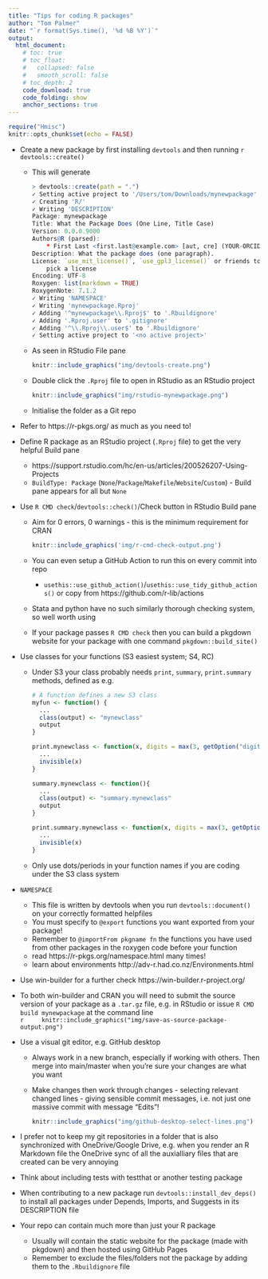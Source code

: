 ```yaml
---
title: "Tips for coding R packages"
author: "Tom Palmer"
date: "`r format(Sys.time(), '%d %B %Y')`"
output:
  html_document:
    # toc: true
    # toc_float:
    #   collapsed: false
    #   smooth_scroll: false
    # toc_depth: 2
    code_download: true
    code_folding: show
    anchor_sections: true
---
```


```r
require("Hmisc")
knitr::opts_chunk$set(echo = FALSE)
```

<!-- `r Hmisc::hidingTOC(levels = 2)` -->

- Create a new package by first installing `devtools` and then running
    ```r
    devtools::create()
    ```

  - This will generate
    ```r
    > devtools::create(path = ".")
    ✓ Setting active project to '/Users/tom/Downloads/mynewpackage'
    ✓ Creating 'R/'
    ✓ Writing 'DESCRIPTION'
    Package: mynewpackage
    Title: What the Package Does (One Line, Title Case)
    Version: 0.0.0.9000
    Authors@R (parsed):
        * First Last <first.last@example.com> [aut, cre] (YOUR-ORCID-ID)
    Description: What the package does (one paragraph).
    License: `use_mit_license()`, `use_gpl3_license()` or friends to
        pick a license
    Encoding: UTF-8
    Roxygen: list(markdown = TRUE)
    RoxygenNote: 7.1.2
    ✓ Writing 'NAMESPACE'
    ✓ Writing 'mynewpackage.Rproj'
    ✓ Adding '^mynewpackage\\.Rproj$' to '.Rbuildignore'
    ✓ Adding '.Rproj.user' to '.gitignore'
    ✓ Adding '^\\.Rproj\\.user$' to '.Rbuildignore'
    ✓ Setting active project to '<no active project>'
    ```
  - As seen in RStudio File pane
    ```r
    knitr::include_graphics("img/devtools-create.png")
    ```
  - Double click the `.Rproj` file to open in RStudio as an RStudio project  
    ```r
    knitr::include_graphics("img/rstudio-mynewpackage.png")
    ```
  - Initialise the folder as a Git repo
- Refer to https://r-pkgs.org/ as much as you need to!
- Define R package as an RStudio project (`.Rproj` file) to get the very helpful Build pane 
  - https://support.rstudio.com/hc/en-us/articles/200526207-Using-Projects
  - `BuildType: Package` (`None`/`Package`/`Makefile`/`Website`/`Custom`) - Build pane appears for all but `None`
- Use `R CMD check`/`devtools::check()`/Check button in RStudio Build pane
  - Aim for 0 errors, 0 warnings - this is the minimum requirement for CRAN

    ```r
    knitr::include_graphics('img/r-cmd-check-output.png')
    ```

  - You can even setup a GitHub Action to run this on every commit into repo
    - `usethis::use_github_action()`/`usethis::use_tidy_github_actions()` or copy from https://github.com/r-lib/actions
  - Stata and python have no such similarly thorough checking system, so well worth using
  - If your package passes `R CMD check` then you can build a pkgdown website for your package with one command `pkgdown::build_site()`
- Use classes for your functions (S3 easiest system; S4, RC)
  - Under S3 your class probably needs `print`, `summary`, `print.summary` methods, defined as e.g. 
    ```r
    # A function defines a new S3 class
    myfun <- function() {
      ...
      class(output) <- "mynewclass"
      output
    }
    
    print.mynewclass <- function(x, digits = max(3, getOption("digits") - 3), ...){
      ...
      invisible(x)
    }
    
    summary.mynewclass <- function(){
      ...
      class(output) <- "summary.mynewclass"
      output
    }
    
    print.summary.mynewclass <- function(x, digits = max(3, getOption("digits") - 3),...){
      ...
      invisible(x)  
    }
    ```
  - Only use dots/periods in your function names if you are coding under the S3 class system
- `NAMESPACE` 
  - This file is written by devtools when you run `devtools::document()` on your correctly formatted helpfiles
  - You must specify to `@export` functions you want exported from your package!
  - Remember to `@importFrom pkgname fn` the functions you have used from other packages in the roxygen code before your function
  - read https://r-pkgs.org/namespace.html many times!
  - learn about environments http://adv-r.had.co.nz/Environments.html 
- Use win-builder for a further check https://win-builder.r-project.org/
- To both win-builder and CRAN you will need to submit the source version of your package as a `.tar.gz` file, e.g. in RStudio or issue `R CMD build mynewpackage` at the command line  
    ```r
    knitr::include_graphics("img/save-as-source-package-output.png")
    ```
- Use a visual git editor, e.g. GitHub desktop
  - Always work in a new branch, especially if working with others. Then merge into main/master when you're sure your changes are what you want
  - Make changes then work through changes - selecting relevant changed lines - giving sensible commit messages, i.e. not just one massive commit with message "Edits"!  
    ```r
    knitr::include_graphics("img/github-desktop-select-lines.png")
    ```  
  
- I prefer not to keep my git repositories in a folder that is also synchronized with OneDrive/Google Drive, e.g. when you render an R Markdown file the OneDrive sync of all the auxialliary files that are created can be very annoying
- Think about including tests with testthat or another testing package
- When contributing to a new package run `devtools::install_dev_deps()` to install all packages under Depends, Imports, and Suggests in its DESCRIPTION file
- Your repo can contain much more than just your R package
  - Usually will contain the static website for the package (made with pkgdown) and then hosted using GitHub Pages
  - Remember to exclude the files/folders not the package by adding them to the `.Rbuildignore` file

